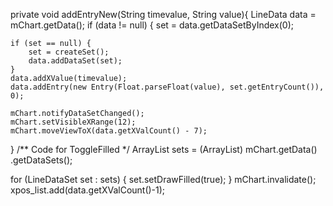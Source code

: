 private void addEntryNew(String timevalue, String value){
LineData data = mChart.getData();
if (data != null) {
    set = data.getDataSetByIndex(0);

    if (set == null) {
        set = createSet();
        data.addDataSet(set);
    }
    data.addXValue(timevalue);
    data.addEntry(new Entry(Float.parseFloat(value), set.getEntryCount()), 0);

    mChart.notifyDataSetChanged();
    mChart.setVisibleXRange(12);
    mChart.moveViewToX(data.getXValCount() - 7);
}
/** Code for ToggleFilled */
 ArrayList<LineDataSet> sets = (ArrayList<LineDataSet>) mChart.getData()
         .getDataSets();

 for (LineDataSet set : sets) {
         set.setDrawFilled(true);
 }
 mChart.invalidate();
 xpos_list.add(data.getXValCount()-1);
